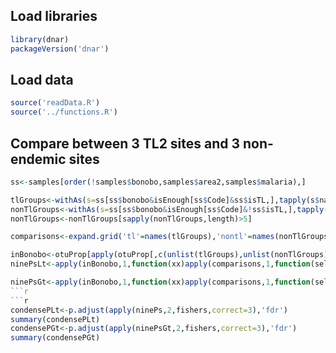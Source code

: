 ## Load libraries
```r
library(dnar)
packageVersion('dnar')
```

## Load data
```r
source('readData.R')
source('../functions.R')
```

## Compare between 3 TL2 sites and 3 non-endemic sites
```r
ss<-samples[order(!samples$bonobo,samples$area2,samples$malaria),]

tlGroups<-withAs(s=ss[ss$bonobo&isEnough[ss$Code]&ss$isTL,],tapply(s$name,s$area2,c))
nonTlGroups<-withAs(s=ss[ss$bonobo&isEnough[ss$Code]&!ss$isTL,],tapply(s$name,s$area2,c))
nonTlGroups<-nonTlGroups[sapply(nonTlGroups,length)>5]

comparisons<-expand.grid('tl'=names(tlGroups),'nontl'=names(nonTlGroups))

inBonobo<-otuProp[apply(otuProp[,c(unlist(tlGroups),unlist(nonTlGroups))],1,max)>.001,]
ninePsLt<-apply(inBonobo,1,function(xx)apply(comparisons,1,function(select)suppressWarnings(wilcox.test(xx[tlGroups[[select[1]]]],xx[nonTlGroups[[select[2]]]],alternative='less'))$p.value))

ninePsGt<-apply(inBonobo,1,function(xx)apply(comparisons,1,function(select)suppressWarnings(wilcox.test(xx[tlGroups[[select[1]]]],xx[nonTlGroups[[select[2]]]],alternative='greater')$p.value)))
```r

```r
condensePLt<-p.adjust(apply(ninePs,2,fishers,correct=3),'fdr')
summary(condensePLt)
condensePGt<-p.adjust(apply(ninePsGt,2,fishers,correct=3),'fdr')
summary(condensePGt)
```
